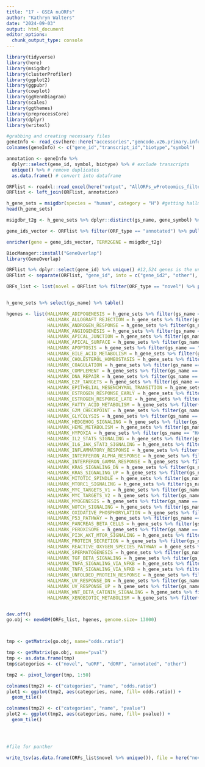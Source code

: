 ```yaml
---
title: "17 - GSEA nuORFs"
author: "Kathryn Walters"
date: "2024-09-03"
output: html_document
editor_options: 
  chunk_output_type: console
---
```


```r
library(tidyverse)
library(here)
library(msigdbr)
library(clusterProfiler)
library(ggplot2)
library(ggpubr)
library(cowplot)
library(ggVennDiagram)
library(scales)
library(ggthemes)
library(preprocessCore)
library(dplyr)
library(writexl)
```


```r
#grabbing and creating necessary files
geneInfo <- read_csv(here::here("accessories","gencode.v26.primary.info.csv.zip"), col_names = F, show_col_types = FALSE) 
colnames(geneInfo) <- c("gene_id","transcript_id","biotype","symbol")

annotation <- geneInfo %>% 
  dplyr::select(gene_id, symbol, biotype) %>% # exclude transcripts
  unique() %>% # remove duplicates
  as.data.frame() # convert into dataframe

ORFlist <- readxl::read_excel(here("output", "AllORFs_wProteomics_filtered.xlsx"))
ORFlist <- left_join(ORFlist, annotation)

h_gene_sets = msigdbr(species = "human", category = "H") #getting hallmark gene sets.
head(h_gene_sets)

msigdbr_t2g <- h_gene_sets %>% dplyr::distinct(gs_name, gene_symbol) %>% as.data.frame()

gene_ids_vector <- ORFlist %>% filter(ORF_type == "annotated") %>% pull(symbol)

enricher(gene = gene_ids_vector, TERM2GENE = msigdbr_t2g)


```


```r
BiocManager::install("GeneOverlap")
library(GeneOverlap)

ORFlist %>% dplyr::select(gene_id) %>% unique() #12,524 genes is the universe of possibilities?
ORFlist <- separate(ORFlist, "gene_id", into = c("gene_id2", "other"), sep = 15)

ORFs_list <- list(novel = ORFlist %>% filter(ORF_type == "novel") %>% pull(gene_id2) %>% unique(), uORF = ORFlist %>% filter(ORF_type == "uORF") %>% pull(gene_id2) %>% unique(), dORF= ORFlist %>% filter(ORF_type == "dORF") %>% pull(gene_id2) %>% unique(), annotated = ORFlist %>% filter(ORF_type == "annotated") %>% pull(gene_id2) %>% unique(), other = ORFlist %>% filter(ORF_type == "other") %>% pull(gene_id2) %>% unique())


h_gene_sets %>% select(gs_name) %>% table()

hgenes <- list(HALLMARK_ADIPOGENESIS = h_gene_sets %>% filter(gs_name == "HALLMARK_ADIPOGENESIS") %>% pull(ensembl_gene), 
               HALLMARK_ALLOGRAFT_REJECTION = h_gene_sets %>% filter(gs_name == "HALLMARK_ALLOGRAFT_REJECTION") %>% pull(ensembl_gene), 
               HALLMARK_ANDROGEN_RESPONSE = h_gene_sets %>% filter(gs_name == "HALLMARK_ANDROGEN_RESPONSE") %>% pull(ensembl_gene),
               HALLMARK_ANGIOGENESIS = h_gene_sets %>% filter(gs_name == "HALLMARK_ANGIOGENESIS") %>% pull(ensembl_gene),
               HALLMARK_APICAL_JUNCTION = h_gene_sets %>% filter(gs_name == "HALLMARK_APICAL_JUNCTION") %>% pull(ensembl_gene),
               HALLMARK_APICAL_SURFACE = h_gene_sets %>% filter(gs_name == "HALLMARK_APICAL_SURFACE") %>% pull(ensembl_gene),
               HALLMARK_APOPTOSIS = h_gene_sets %>% filter(gs_name == "HALLMARK_APOPTOSIS") %>% pull(ensembl_gene),
               HALLMARK_BILE_ACID_METABOLISM = h_gene_sets %>% filter(gs_name == "HALLMARK_BILE_ACID_METABOLISM") %>% pull(ensembl_gene),
               HALLMARK_CHOLESTEROL_HOMEOSTASIS = h_gene_sets %>% filter(gs_name == "HALLMARK_CHOLESTEROL_HOMEOSTASIS") %>% pull(ensembl_gene),
               HALLMARK_COAGULATION = h_gene_sets %>% filter(gs_name == "HALLMARK_COAGULATION") %>% pull(ensembl_gene),
               HALLMARK_COMPLEMENT = h_gene_sets %>% filter(gs_name == "HALLMARK_COMPLEMENT") %>% pull(ensembl_gene),
               HALLMARK_DNA_REPAIR = h_gene_sets %>% filter(gs_name == "HALLMARK_DNA_REPAIR") %>% pull(ensembl_gene),
               HALLMARK_E2F_TARGETS = h_gene_sets %>% filter(gs_name == "HALLMARK_E2F_TARGETS") %>% pull(ensembl_gene),
               HALLMARK_EPITHELIAL_MESENCHYMAL_TRANSITION = h_gene_sets %>% filter(gs_name == "HALLMARK_EPITHELIAL_MESENCHYMAL_TRANSITION") %>% pull(ensembl_gene),
               HALLMARK_ESTROGEN_RESPONSE_EARLY = h_gene_sets %>% filter(gs_name == "HALLMARK_ESTROGEN_RESPONSE_EARLY") %>% pull(ensembl_gene),
               HALLMARK_ESTROGEN_RESPONSE_LATE = h_gene_sets %>% filter(gs_name == "HALLMARK_ESTROGEN_RESPONSE_LATE") %>% pull(ensembl_gene),
               HALLMARK_FATTY_ACID_METABOLISM = h_gene_sets %>% filter(gs_name == "HALLMARK_FATTY_ACID_METABOLISM") %>% pull(ensembl_gene),
               HALLMARK_G2M_CHECKPOINT = h_gene_sets %>% filter(gs_name == "HALLMARK_G2M_CHECKPOINT") %>% pull(ensembl_gene),
               HALLMARK_GLYCOLYSIS = h_gene_sets %>% filter(gs_name == "HALLMARK_GLYCOLYSIS") %>% pull(ensembl_gene),
               HALLMARK_HEDGEHOG_SIGNALING = h_gene_sets %>% filter(gs_name == "HALLMARK_HEDGEHOG_SIGNALING") %>% pull(ensembl_gene),
               HALLMARK_HEME_METABOLISM = h_gene_sets %>% filter(gs_name == "HALLMARK_HEME_METABOLISM") %>% pull(ensembl_gene),
               HALLMARK_HYPOXIA = h_gene_sets %>% filter(gs_name == "HALLMARK_HYPOXIA") %>% pull(ensembl_gene),
               HALLMARK_IL2_STAT5_SIGNALING = h_gene_sets %>% filter(gs_name == "HALLMARK_IL2_STAT5_SIGNALING") %>% pull(ensembl_gene),
               HALLMARK_IL6_JAK_STAT3_SIGNALING = h_gene_sets %>% filter(gs_name == "HALLMARK_IL6_JAK_STAT3_SIGNALING") %>% pull(ensembl_gene),
               HALLMARK_INFLAMMATORY_RESPONSE = h_gene_sets %>% filter(gs_name == "HALLMARK_INFLAMMATORY_RESPONSE") %>% pull(ensembl_gene),
               HALLMARK_INTERFERON_ALPHA_RESPONSE = h_gene_sets %>% filter(gs_name == "HALLMARK_INTERFERON_ALPHA_RESPONSE") %>% pull(ensembl_gene),
               HALLMARK_INTERFERON_GAMMA_RESPONSE = h_gene_sets %>% filter(gs_name == "HALLMARK_INTERFERON_GAMMA_RESPONSE") %>% pull(ensembl_gene),
               HALLMARK_KRAS_SIGNALING_DN = h_gene_sets %>% filter(gs_name == "HALLMARK_KRAS_SIGNALING_DN") %>% pull(ensembl_gene),
               HALLMARK_KRAS_SIGNALING_UP = h_gene_sets %>% filter(gs_name == "HALLMARK_KRAS_SIGNALING_UP") %>% pull(ensembl_gene),
               HALLMARK_MITOTIC_SPINDLE = h_gene_sets %>% filter(gs_name == "HALLMARK_MITOTIC_SPINDLE") %>% pull(ensembl_gene),
               HALLMARK_MTORC1_SIGNALING = h_gene_sets %>% filter(gs_name == "HALLMARK_MTORC1_SIGNALING") %>% pull(ensembl_gene),
               HALLMARK_MYC_TARGETS_V1 = h_gene_sets %>% filter(gs_name == "HALLMARK_MYC_TARGETS_V1") %>% pull(ensembl_gene),
               HALLMARK_MYC_TARGETS_V2 = h_gene_sets %>% filter(gs_name == "HALLMARK_MYC_TARGETS_V2") %>% pull(ensembl_gene), 
               HALLMARK_MYOGENESIS = h_gene_sets %>% filter(gs_name == "HALLMARK_MYOGENESIS") %>% pull(ensembl_gene),
               HALLMARK_NOTCH_SIGNALING = h_gene_sets %>% filter(gs_name == "HALLMARK_NOTCH_SIGNALING") %>% pull(ensembl_gene),
               HALLMARK_OXIDATIVE_PHOSPHORYLATION = h_gene_sets %>% filter(gs_name == "HALLMARK_OXIDATIVE_PHOSPHORYLATION") %>% pull(ensembl_gene),
               HALLMARK_P53_PATHWAY = h_gene_sets %>% filter(gs_name == "HALLMARK_P53_PATHWAY") %>% pull(ensembl_gene),
               HALLMARK_PANCREAS_BETA_CELLS = h_gene_sets %>% filter(gs_name == "HALLMARK_PANCREAS_BETA_CELLS") %>% pull(ensembl_gene),
               HALLMARK_PEROXISOME = h_gene_sets %>% filter(gs_name == "HALLMARK_PEROXISOME") %>% pull(ensembl_gene),
               HALLMARK_PI3K_AKT_MTOR_SIGNALING = h_gene_sets %>% filter(gs_name == "HALLMARK_PI3K_AKT_MTOR_SIGNALING") %>% pull(ensembl_gene),
               HALLMARK_PROTEIN_SECRETION = h_gene_sets %>% filter(gs_name == "HALLMARK_PROTEIN_SECRETION") %>% pull(ensembl_gene),
               HALLMARK_REACTIVE_OXYGEN_SPECIES_PATHWAY = h_gene_sets %>% filter(gs_name == "HALLMARK_REACTIVE_OXYGEN_SPECIES_PATHWAY") %>% pull(ensembl_gene),
               HALLMARK_SPERMATOGENESIS = h_gene_sets %>% filter(gs_name == "HALLMARK_SPERMATOGENESIS") %>% pull(ensembl_gene),
               HALLMARK_TGF_BETA_SIGNALING = h_gene_sets %>% filter(gs_name == "HALLMARK_TGF_BETA_SIGNALING") %>% pull(ensembl_gene),
               HALLMARK_TNFA_SIGNALING_VIA_NFKB = h_gene_sets %>% filter(gs_name == "HALLMARK_TNFA_SIGNALING_VIA_NFKB") %>% pull(ensembl_gene),
               HALLMARK_TNFA_SIGNALING_VIA_NFKB = h_gene_sets %>% filter(gs_name == "HALLMARK_TNFA_SIGNALING_VIA_NFKB") %>% pull(ensembl_gene),
               HALLMARK_UNFOLDED_PROTEIN_RESPONSE = h_gene_sets %>% filter(gs_name == "HALLMARK_UNFOLDED_PROTEIN_RESPONSE") %>% pull(ensembl_gene),
               HALLMARK_UV_RESPONSE_DN = h_gene_sets %>% filter(gs_name == "HALLMARK_UV_RESPONSE_DN") %>% pull(ensembl_gene),
               HALLMARK_UV_RESPONSE_UP = h_gene_sets %>% filter(gs_name == "HALLMARK_UV_RESPONSE_UP") %>% pull(ensembl_gene),
               HALLMARK_WNT_BETA_CATENIN_SIGNALING = h_gene_sets %>% filter(gs_name == "HALLMARK_WNT_BETA_CATENIN_SIGNALING") %>% pull(ensembl_gene),
               HALLMARK_XENOBIOTIC_METABOLISM = h_gene_sets %>% filter(gs_name == "HALLMARK_XENOBIOTIC_METABOLISM") %>% pull(ensembl_gene))


dev.off()
go.obj <- newGOM(ORFs_list, hgenes, genome.size= 13000)



tmp <- getMatrix(go.obj, name="odds.ratio")

tmp <- getMatrix(go.obj, name="pval")
tmp <- as.data.frame(tmp) 
tmp$categories <- c("novel", "uORF", "dORF", "annotated", "other")

tmp2 <- pivot_longer(tmp, 1:50)

colnames(tmp2) <- c("categories", "name", "odds.ratio")
plot1 <- ggplot(tmp2, aes(categories, name, fill= odds.ratio)) + 
  geom_tile()

colnames(tmp2) <- c("categories", "name", "pvalue")
plot2 <- ggplot(tmp2, aes(categories, name, fill= pvalue)) + 
  geom_tile()




#file for panther

write_tsv(as.data.frame(ORFs_list$novel %>% unique()), file = here("novel.tsv"))
```


